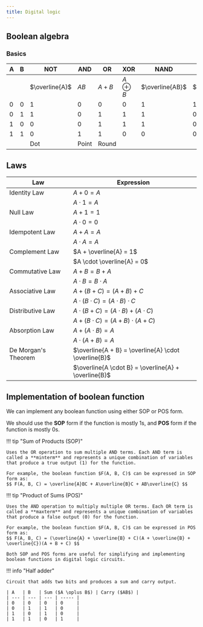 ```yaml
---
title: Digital logic
---
```


## Boolean algebra

### Basics

| A   | B   | NOT            | AND   | OR    | XOR          | NAND            | NOR              | XNOR                    |
| --- | --- | -------------- | ----- | ----- | ------------ | --------------- | ---------------- | ----------------------- |
|     |     | $\overline{A}$ | $AB$  | $A+B$ | $A \oplus B$ | $\overline{AB}$ | $\overline{A+B}$ | $\overline{A \oplus B}$ |
| 0   | 0   | 1              | 0     | 0     | 0            | 1               | 1                | 1                       |
| 0   | 1   | 1              | 0     | 1     | 1            | 1               | 0                | 0                       |
| 1   | 0   | 0              | 0     | 1     | 1            | 1               | 0                | 0                       |
| 1   | 1   | 0              | 1     | 1     | 0            | 0               | 0                | 1                       |
|     |     | Dot            | Point | Round |              |                 |                  |                         |

## Laws

| Law                 | Expression                                           |
| ------------------- | ---------------------------------------------------- |
| Identity Law        | $A + 0 = A$                                          |
|                     | $A \cdot 1 = A$                                      |
| Null Law            | $A + 1 = 1$                                          |
|                     | $A \cdot 0 = 0$                                      |
| Idempotent Law      | $A + A = A$                                          |
|                     | $A \cdot A = A$                                      |
| Complement Law      | $A + \overline{A} = 1$                               |
|                     | $A \cdot \overline{A} = 0$                           |
| Commutative Law     | $A + B = B + A$                                      |
|                     | $A \cdot B = B \cdot A$                              |
| Associative Law     | $A + (B + C) = (A + B) + C$                          |
|                     | $A \cdot (B \cdot C) = (A \cdot B) \cdot C$          |
| Distributive Law    | $A \cdot (B + C) = (A \cdot B) + (A \cdot C)$        |
|                     | $A + (B \cdot C) = (A + B) \cdot (A + C)$            |
| Absorption Law      | $A + (A \cdot B) = A$                                |
|                     | $A \cdot (A + B) = A$                                |
| De Morgan's Theorem | $\overline{A + B} = \overline{A} \cdot \overline{B}$ |
|                     | $\overline{A \cdot B} = \overline{A} + \overline{B}$ |

## Implementation of boolean function

We can implement any boolean function using either SOP or POS form.

We should use the **SOP** form if the function is mostly 1s, and **POS** form if the function is mostly 0s.

!!! tip "Sum of Products (SOP)"

    Uses the OR operation to sum multiple AND terms. Each AND term is called a **minterm** and represents a unique combination of variables that produce a true output (1) for the function.

    For example, the boolean function $F(A, B, C)$ can be expressed in SOP form as:
    $$ F(A, B, C) = \overline{A}BC + A\overline{B}C + AB\overline{C} $$

!!! tip "Product of Sums (POS)"

    Uses the AND operation to multiply multiple OR terms. Each OR term is called a **maxterm** and represents a unique combination of variables that produce a false output (0) for the function.

    For example, the boolean function $F(A, B, C)$ can be expressed in POS form as:
    $$ F(A, B, C) = (\overline{A} + \overline{B} + C)(A + \overline{B} + \overline{C})(A + B + C) $$

    Both SOP and POS forms are useful for simplifying and implementing boolean functions in digital logic circuits.

!!! info "Half adder"

    Circuit that adds two bits and produces a sum and carry output.

    | A   | B   | Sum ($A \oplus B$) | Carry ($AB$) |
    | --- | --- | --- | ----- |
    | 0   | 0   | 0   | 0     |
    | 0   | 1   | 1   | 0     |
    | 1   | 0   | 1   | 0     |
    | 1   | 1   | 0   | 1     |
